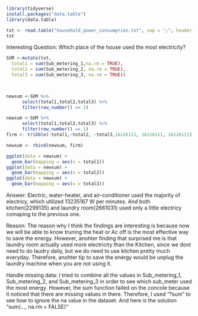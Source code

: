 ```r
library(tidyverse)
install.packages("data.table")
library(data.table)

```

```r
txt <- read.table("household_power_consumption.txt", sep = ";", header = T, na.string = c("NA","", "?" ))
txt

```

Interesting Question: Which place of the house used the most electricity?

```r
SUM <-mutate(txt,
  total1 = sum(Sub_metering_1,na.rm = TRUE),
  total2 = sum(Sub_metering_2, na.rm = TRUE),
  total3 = sum(Sub_metering_3, na.rm = TRUE))
  



```

```r
newsum <-SUM %>%
      select(total1,total2,total3) %>% 
      filter(row_number() == 1)
```




```r
newsum <-SUM %>%
      select(total1,total2,total3) %>% 
      filter(row_number() == 1)
firm <- tribble(~total1,~total2, ~total3,16126111, 16126111, 16126111)

newsum <- rbind(newsum, firm)

```

```r
ggplot(data = newsum) + 
  geom_bar(mapping = aes(x = total1))
ggplot(data = newsum) + 
  geom_bar(mapping = aes(x = total2))
ggplot(data = newsum) + 
  geom_bar(mapping = aes(x = total3))
```



Answer: Electric, water-heater, and air-conditioner used the majority of electricy, which utilized 13235167 W per minutes. And both kitchen(2299135) and laundry room(2661031) used only a little electricy comaping to the previous one.

Reason: The reason why I think the findings are interesting is because now we will be able to know truning the heat or Ac off is the most effective way to save the energy. However, anohter finding that surprised me is that laundry room actually used more electricity than the Kitchen, since we dont need to do laudry daily, but we do need to use kitchen pretty much everyday.
Therefore, anohter tip to save the energy would be unplug the laundry machine when you are not using it.


Handle missing data:
I tried to combine all the values in Sub_metering_1, Sub_metering_2, and Sub_metering_3 in order to see which sub_meter used the most energy. However, the sum function failed on the concole because it noticed that there are missing values in there. Therefore, I used "?sum" to see how to ignore the na value in the dataset. And here is the solution "sum(..., na.rm = FALSE)"





